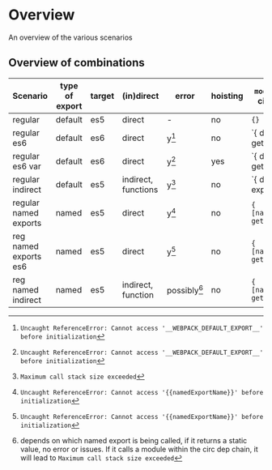 # Overview

An overview of the various scenarios

## Overview of combinations

| Scenario              | type of export  | target  | (in)direct              | error       | hoisting  | `module.exports` of circular module |
|-----------------------|-----------------|---------|-------------------------|---------    |-----------|-------------------------------------|
| regular               | default         | es5     | direct                  | -           | no        |`{}`                                 |
| regular es6           | default         | es6     | direct                  |y[^1]        | no        |`{ default: getterFn() }             |
| regular es6 var       | default         | es6     | direct                  |y[^1]        | yes       |`{ default: getterFn() }             |
| regular indirect      | default         | es5     | indirect, functions     |y[^2]        | no        |`{ default: expectedFn() }           |
| regular named exports | named           | es5     | direct                  |y[^3]        | no        |`{ [namedExportName]: getterFn() }`  |
| reg named exports es6 | named           | es5     | direct                  |y[^3]        | no        |`{ [namedExportName]: getterFn() }`  |
| reg named indirect    | named           | es5     | indirect, function      |possibly[^4] | no        |`{ [namedExportName]: getterFn() }`  |


[^1]: `Uncaught ReferenceError: Cannot access '__WEBPACK_DEFAULT_EXPORT__' before initialization`
[^2]: `Maximum call stack size exceeded`
[^3]: `Uncaught ReferenceError: Cannot access '{{namedExportName}}' before initialization`
[^4]: depends on which named export is being called, if it returns a static value, no error or issues. If it calls a module within the circ dep chain, it will lead to `Maximum call stack size exceeded`
